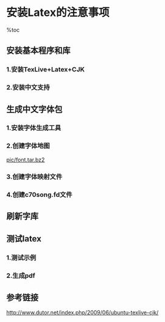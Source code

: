 = 安装Latex的注意事项 =

%toc

== 安装基本程序和库 ==
=== 1.安装TexLive+Latex+CJK ===
{{{class="brush:bash"
# 安装Latex宏包
$ sudo apt-get install texlive texlive-math-extra texlive-latex-base texlive-latex-extra \
         texlive-latex-recommended texlive-pictures texlive-science texlive-bibtex-extra \
         texlive-common latex-beamer
# 或者完整安装
$ sudo apt-get install texlive-full latex-beamer
}}}

=== 2.安装中文支持 ===
{{{class="brush:bash"
$ sudo apt-get install latex-cjk-chinese ttf-arphic-*
}}}

== 生成中文字体包 ==
=== 1.安装字体生成工具 ===
{{{class="brush:bash"
$ sudo apt-get install fontforge
}}}

=== 2.创建字体地图 ===
[[pic/font.tar.bz2]]

{{{class="brush:bash"
# 创建~/font目录，将font.tar.bz2解压并拷贝到~/font目录，把simsun.ttc（以该字体为例）也拷贝到该目录。
$ mkdir ~/font
$ cp simsun.ttc ~/font
$ cd ~/font/

# 执行以下命令生成字体地图
$ fontforge -script subfonts.pe simsun.ttc song Unicode.sfd
}}}

=== 3.创建字体映射文件 ===
{{{class="brush:bash"
# 在~/font目录下，将以下内容保存成makemap.sh脚本，并执行该脚本。
for i in *.tfm
do
cat >> song.map << EOF
${i%.tfm} ${i%.tfm} < ${i%.tfm}.pfb
EOF
done
}}}

=== 4.创建c70song.fd文件 ===
{{{class="brush:bash"
# 在~/font目录下，将以下内容保存成c70song.fd文件。
% This is c70song.fd for CJK package.
% created by Edward G.J. Lee
% modify by Yue Wang
\ProvidesFile{c70song.fd}
\DeclareFontFamily{C70}{song}{\hyphenchar \font\m@ne}
\DeclareFontShape{C70}{song}{m}{n}{<-> CJK * song}{}
\DeclareFontShape{C70}{song}{bx}{n}{<-> CJKb * song}{\CJKbold}
\endinput
}}}

== 刷新字库 ==
{{{class="brush:bash"
# 创建配置文件夹
$ mkdir -p ~/.texmf-var/fonts/map/dvips/CJK
$ mkdir -p ~/.texmf-var/fonts/tfm/CJK/song
$ mkdir -p ~/.texmf-var/fonts/type1/CJK/song
$ mkdir -p ~/.texmf-var/tex/latex/CJK/UTF8

# 拷贝字体文件
$ cp ~/font/song.map ~/.texmf-var/fonts/map/dvips/CJK
$ cp ~/font/*.tfm ~/.texmf-var/fonts/tfm/CJK/song
$ cp ~/font/*.pfb ~/.texmf-var/fonts/type1/CJK/song
$ cp ~/font/c70song.fd ~/.texmf-var/tex/latex/CJK/UTF8

# 刷新字体缓存
$ sudo texhash
$ updmap --enable Map song.map
}}}

== 测试latex ==
=== 1.测试示例 ===
{{{class="brush:bash"
# 将以下文件保存成test.tex
\documentclass{article}
\usepackage{CJKutf8}
\begin{document}
\begin{CJK}{UTF8}{song}
这是一个Latex测试!
\end{CJK}
\end{document}
}}}

=== 2.生成pdf ===
{{{class="brush:bash"
$ pdflatex test.tex
$ evince test.pdf
}}}

== 参考链接 ==
[[http://www.dutor.net/index.php/2009/06/ubuntu-texlive-cjk/]]
